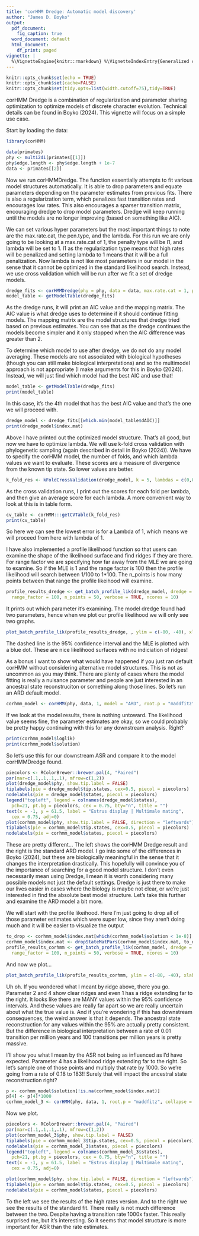 ```yaml
---
title: 'corHMM Dredge: Automatic model discovery'
author: "James D. Boyko"
output:
  pdf_document:
    fig_caption: true
  word_document: default
  html_document:
    df_print: paged
vignette: |
  %\VignetteEngine{knitr::rmarkdown} %\VignetteIndexEntry{Generalized corHMM} \usepackage[utf8]{inputenc}
---
```



```r
knitr::opts_chunk$set(echo = TRUE)
knitr::opts_chunk$set(cache=FALSE)
knitr::opts_chunk$set(tidy.opts=list(width.cutoff=75),tidy=TRUE)
```

corHMM Dredge is a combination of regularization and parameter sharing optimization to optimize models of discrete character evolution. Technical details can be found in Boyko (2024). This vignette will focus on a simple use case.

Start by loading the data:

```r
library(corHMM)

data(primates)
phy <- multi2di(primates[[1]])
phy$edge.length <- phy$edge.length + 1e-7
data <- primates[[2]]
```

Now we run corHMMDredge. The function essentially attempts to fit various model structures automatically. It is able to drop parameters and equate parameters depending on the parameter estimates from previous fits. There is also a regularization term, which penalizes fast transition rates and encourages low rates. This also encourages a sparser transition matrix, encouraging dredge to drop model parameters. Dredge will keep running until the models are no longer improving (based on something like AIC). 

We can set various hyper parameters but the most important things to note are the max.rate.cat, the pen.type, and the lambda. For this run we are only going to be looking at a max.rate.cat of 1, the penalty type will be l1, and lambda will be set to 1. l1 as the regularization type means that high rates will be penalized and setting lambda to 1 means that it will be a full penalization. Now lambda is not like most parameters in our model in the sense that it cannot be optimized in the standard likelihood search. Instead, we use cross validation which will be run after we fit a set of dredge models. 

```r
dredge_fits <- corHMMDredge(phy = phy, data = data, max.rate.cat = 1, pen.type = "l1", root.p = "maddfitz", lambda = 1, nstarts = 10, n.cores = 10)
model_table <- getModelTable(dredge_fits)
```

As the dredge runs, it will print an AIC value and the mapping matrix. The AIC value is what dredge uses to determine if it should continue fitting models. The mapping matrix are the model structures that dredge tried based on previous estimates. You can see that as the dredge continues the models become simpler and it only stopped when the AIC difference was greater than 2. 

To determine which model to use after dredge, we do not do any model averaging. These models are not associated with biological hypotheses (though you can still make biological interpretations) and so the multimodel approach is not appropriate (I make arguments for this in Boyko (2024)). Instead, we will just find which model had the best AIC and use that! 

```r
model_table <- getModelTable(dredge_fits)
print(model_table)
```

In this case, it's the 4th model that has the best AIC value and that's the one we will proceed with. 

```r
dredge_model <- dredge_fits[[which.min(model_table$dAIC)]]
print(dredge_model$index.mat)
```

Above I have printed out the optimized model structure. That's all good, but now we have to optimize lambda. We will use k-fold cross validation with phylogenetic sampling (again described in detail in Boyko (2024)). We have to specify the corHMM model, the number of folds, and which lambda values we want to evaluate. These scores are a measure of divergence from the known tip state. So lower values are better. 


```r
k_fold_res <- kFoldCrossValidation(dredge_model, k = 5, lambdas = c(0,0.25,0.5,0.75,1))
```

As the cross validation runs, I print out the scores for each fold per lambda, and then give an average score for each lambda. A more convenient way to look at this is in table form. 

```r
cv_table <- corHMM:::getCVTable(k_fold_res)
print(cv_table)
```
So here we can see the lowest error is for a Lambda of 1, which means we will proceed from here with lambda of 1. 

I have also implemented a profile likelihood function so that users can examine the shape of the likelihood surface and find ridges if they are there. For range factor we are specifying how far away from the MLE we are going to examine. So if the MLE is 1 and the range factor is 100 then the profile likelihood will search between 1/100 to 1*100. The n_points is how many points between that range the profile likeihood will examine. 


```r
profile_results_dredge <- get_batch_profile_lik(dredge_model, dredge = TRUE,
  range_factor = 100, n_points = 50, verbose = TRUE, ncores = 10)
```

It prints out which parameter it's examining. The model dredge found had two parameters, hence when we plot our profile likelihood we will only see two graphs. 

```r
plot_batch_profile_lik(profile_results_dredge, , ylim = c(-80, -40), xlab = "", label_cex = 1, cex.main = 2)
```

The dashed line is the 95% confidence interval and the MLE is plotted with a blue dot. These are nice likelihood surfaces with no indiciation of ridges!

As a bonus I want to show what would have happened if you just ran default corHMM without considering alternative model structures. This is not as uncommon as you may think. There are plenty of cases where the model fitting is really a nuisance parameter and people are just interested in an ancestral state reconstruciton or something along those lines. So let's run an ARD default model.

```r
corhmm_model <- corHMM(phy, data, 1, model = "ARD", root.p = "maddfitz", collapse = FALSE, nstarts = 10, n.cores = 10)
```

If we look at the model results, there is nothing untoward. The likelihood value seems fine, the parameter estimates are okay, so we could probably be pretty happy continuing with this for any downstream analysis. Right?

```r
print(corhmm_model$loglik)
print(corhmm_model$solution)
```
So let's use this for our downstream ASR and compare it to the model corHMMDredge found. 
```r
piecolors <- RColorBrewer::brewer.pal(4, "Paired")
par(mar=c(.1,.1,.1,.1), mfrow=c(1,2))
plot(dredge_model$phy, show.tip.label = FALSE)
tiplabels(pie = dredge_model$tip.states, cex=0.5, piecol = piecolors)
nodelabels(pie = dredge_model$states, piecol = piecolors)
legend("topleft", legend = colnames(dredge_model$states), 
  pch=21, pt.bg = piecolors, cex = 0.75, bty="n", title = "")
text(x = -1, y = 61.5, label = "Estrus display | Multimale mating", 
  cex = 0.75, adj=0)
plot(corhmm_model$phy, show.tip.label = FALSE, direction = "leftwards")
tiplabels(pie = corhmm_model$tip.states, cex=0.5, piecol = piecolors)
nodelabels(pie = corhmm_model$states, piecol = piecolors)

```

These are pretty different... The left shows the corHMM Dredge result and the right is the standard ARD model. I go into some of the differences in Boyko (2024), but these are biologically meaningful in the sense that it changes the interpretation drastically. This hopefully will convince you of the importance of searching for a good model structure. I don't even necessarily mean using Dredge, I mean it is worth considering many possible models not just the default settings. Dredge is just there to make our lives easier in cases where the biology is maybe not clear, or we're just interested in find the absolute best model structure. Let's take this further and examine the ARD model a bit more. 

We will start with the profile likeihood. Here I'm just going to drop all of those parameter estimates which were super low, since they aren't doing much and it will be easier to visualize the output

```r
to_drop <- corhmm_model$index.mat[which(corhmm_model$solution < 1e-8)]
corhmm_model$index.mat <- dropStateMatPars(corhmm_model$index.mat, to_drop)
profile_results_corhmm <- get_batch_profile_lik(corhmm_model, dredge = FALSE,
  range_factor = 100, n_points = 50, verbose = TRUE, ncores = 10)
```

And now we plot...

```r
plot_batch_profile_lik(profile_results_corhmm, ylim = c(-80, -40), xlab = "", label_cex = 1.25, cex.main = 2.3)
```

Uh oh. If you wondered what I meant by ridge above, there you go. Parameter 2 and 4 show clear ridges and even 1 has a ridge extending far to the right. It looks like there are MANY values within the 95% confidence intervals. And these values are really far apart so we are really uncertain about what the true value is. And if you're wondering if this has downstream consequences, the weird answer is that it depends. The ancestral state reconstruction for any values within the 95% are actually pretty consistent. But the difference in biological interpretation between a rate of 0.01 transition per million years and 100 transitions per million years is pretty massive. 

I'll show you what I mean by the ASR not being as influenced as I'd have expected. Parameter 4 has a likelihood ridge extending far to the right. So let's sample one of those points and multiply that rate by 1000. So we're going from a rate of 0.18 to 183!! Surely that will impact the ancestral state reconstruction right?


```r
p <- corhmm_model$solution[!is.na(corhmm_model$index.mat)]
p[4] <- p[4]*1000
corhmm_model_3 <- corHMM(phy, data, 1, root.p = "maddfitz", collapse = FALSE, rate.mat = corhmm_model$index.mat, p = p)
```
Now we plot. 

```r
piecolors <- RColorBrewer::brewer.pal(4, "Paired")
par(mar=c(.1,.1,.1,.1), mfrow=c(1,2))
plot(corhmm_model_3$phy, show.tip.label = FALSE)
tiplabels(pie = corhmm_model_3$tip.states, cex=0.5, piecol = piecolors)
nodelabels(pie = corhmm_model_3$states, piecol = piecolors)
legend("topleft", legend = colnames(corhmm_model_3$states), 
  pch=21, pt.bg = piecolors, cex = 0.75, bty="n", title = "")
text(x = -1, y = 61.5, label = "Estrus display | Multimale mating", 
  cex = 0.75, adj=0)

plot(corhmm_model$phy, show.tip.label = FALSE, direction = "leftwards")
tiplabels(pie = corhmm_model$tip.states, cex=0.5, piecol = piecolors)
nodelabels(pie = corhmm_model$states, piecol = piecolors)

```
To the left we see the results of the high rates version. And to the right we see the results of the standard fit. There really is not much difference between the two. Despite having a transition rate 1000x faster. This really surprised me, but it's interesting. So it seems that model structure is more important for ASR than the rate estimates. 
